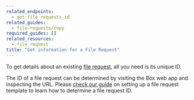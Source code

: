 ```yaml
---
related_endpoints:
  - get_file_requests_id
related_guides:
  - file-requests/copy
required_guides: []
related_resources:
  - file_request
title: "Get information for a File Request"
---
```

To get details about an existing [file request](g://file-requests/template),
all you need is its unique ID.

<Samples id='get_file_requests_id' />

<Message notice>

The ID of a file request can be determined by visiting the Box web
app and inspecting the URL. Please
[check our guide](g://file-requests/template) on setting up a file
request template to learn how to determine a file request ID.

</Message>
